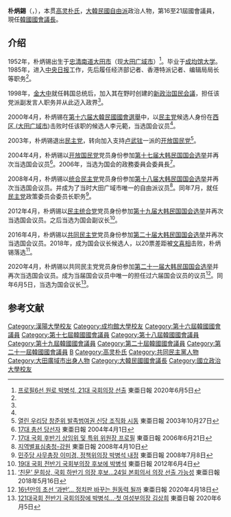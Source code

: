 {{Infobox politician
| name        = 朴炳錫
| native_name = 박병석
| image       = Park Byeong-seug (cropped).jpg
| caption     = 
| birth_date  = {{Birth date and age|1952|1|25}}
| birth_place = {{KOR}}[[忠清南道|忠清南道]][[大田廣域市|大田市]]
| residence   = [[大田廣域市|大田廣域市]]
| nationality = {{ROK}}
| party       = {{NONP}}
| otherparty  = {{MPK}}
| other_names = 
| alma_mater  = [[漢陽大學|漢陽大學]]、[[成均館大學|成均館大學]] 
| office        = {{flagicon|South Korea}} 第21屆第1任[[韓國國會議長|韓國國會議長]]
| term_start    = 2020年5月30日
| term_end      =
| predecessor   = [[文喜相|文喜相]]{{small|（第20屆第2任）}}
| successor     =
| office1       = {{flagicon|South Korea}} 第16-21屆[[韓國國會|韓國國會]]議員
| term_start1   = 2000年5月30日
| term_end1     = 
| constituency1 = [[大田廣域市|大田]][[西區_(大田)|西區]]甲
| predecessor1  = {{tsl|ko|이원범|李元範}}
| successor1    = 
| office2       = {{flagicon|Seoul}} 第36任[[首爾特別市副市長|首爾特別市政務副市長]]
| term_start2   = 1999年8月11日
| term_end2     = 2000年2月12日
| 1blankname2   = 市長
| 1namedata2    = [[高建_(韓國)|高健]]
| predecessor2  = 申溪輪
| successor2    = 卓秉伍
}}

'''朴炳錫'''（{{kor|박병석|朴炳錫|Park Byeong-seug}}，{{bd|1952年|1月25日}}），本贯[[高灵朴氏|高灵朴氏]]，[[大韓民國|大韓民國]][[自由派|自由派]]政治人物，第16至21屆國會議員，現任[[韓國國會議長|韓國國會議長]]。

== 介绍 ==
1952年，朴炳锡出生于[[忠清南道|忠清南道]][[大田市|大田市]]（现[[大田广域市|大田广域市]]）<ref name="donga">[https://www.donga.com/news/article/all/20200605/101376206/1 프로필6선 원로 박병석, 21대 국회의장 선출] {{Wayback|url=https://www.donga.com/news/article/all/20200605/101376206/1 |date=20200924015342 }} 東亜日報 2020年6月5日</ref>。毕业于[[成均馆大学|成均馆大学]]。1985年，进入[[中央日報_(韓國)|中央日报]]工作，先后履任经济部记者、香港特派记者、编辑局局长等职务<ref name="donga" />。

1998年，[[金大中|金大中]]就任韩国总统后，加入其在野时创建的[[新政治国民会議|新政治国民会議]]，担任该党派副发言人职务并从此迈入政界<ref name="donga" />。

2000年4月，朴炳锡在[[2000年大韓民國國會選舉|第十六届大韓民國國會選舉]]中，以[[民主黨_(大韓民國2000年)|民主党]]候选人身份在[[西区_(大田)|西区 (]][[大田广域市|大田广域市]])击败时任该职的候选人李元範，当选国会议员<ref name="donga" />。

2003年，朴炳锡退出[[民主黨_(大韓民國2000年)|民主党]]，转向加入支持[[卢武铉|卢武铉]]一派的[[开放国民党|开放国民党]]<ref>[https://www.donga.com/news/article/all/20031027/7995590/1 열린 우리당 창준위 발족범여권 신당 조직화 시동] {{Wayback|url=https://www.donga.com/news/article/all/20031027/7995590/1 |date=20200610111917 }} 東亜日報 2003年10月27日</ref>。

2004年4月，朴炳锡以[[开放国民党|开放国民党]]党员身份参加[[2004年大韓民國國會選舉|第十七届大韩民国国会选举]]并再次当选国会议员<ref>[https://www.donga.com/news/article/all/20040416/8051417/1 17대 총선 당선자] {{Wayback|url=https://www.donga.com/news/article/all/20040416/8051417/1 |date=20200610111207 }} 東亜日報 2004年4月1日</ref>。2006年，当选为国会的政務委員会委員長<ref>[https://www.donga.com/news/article/all/20060621/8320809/1 17대 국회 후반기 상임위 및 특위 위원장 프로필] {{Wayback|url=https://www.donga.com/news/article/all/20060621/8320809/1 |date=20200610111843 }} 東亜日報 2006年6月21日</ref>。

2008年4月，朴炳锡以[[民主党_(大韩民国2008年)|统合民主党]]党员身份参加[[2008年大韓民國國會選舉|第十八届大韩民国国会选举]]并再次当选国会议员。并成为了当时大田广域市唯一的自由派议员<ref>[https://www.donga.com/news/article/all/20080410/8565757/1 지역별표심충청-강원] {{Wayback|url=https://www.donga.com/news/article/all/20080410/8565757/1 |date=20200610111152 }} 東亜日報 2008年4月10日</ref>。同年7月，就任[[民主党_(大韩民国2008年)|民主党]]政策委员会委员长职务<ref>[https://www.donga.com/news/article/all/20080708/8599498/1 민주당 사무총장 이미경, 정책위의장 박병석 내정] {{Wayback|url=https://www.donga.com/news/article/all/20080708/8599498/1 |date=20200610111150 }} 東亜日報 2008年7月8日</ref>。

2012年4月，朴炳锡以[[民主党_(大韩民国2008年)|民主统合党]]党员身份参加[[2012年大韓民國國會選舉|第十九届大韩民国国会选举]]并再次当选国会议员。之后当选为国会副议长<ref>[https://www.donga.com/news/article/all/20120604/46752770/1 19대 국회 전반기 국회부의장 후보에 박병석] {{Wayback|url=https://www.donga.com/news/article/all/20120604/46752770/1 |date=20200610112755 }} 東亜日報 2012年6月4日</ref>。

2016年4月，朴炳锡以[[共同民主党|共同民主党]]党员身份参加[[2016年大韓民國國會選舉|第二十届大韩民国国会选举]]并再次当选国会议员。2018年，成为国会议长候选人，以20票差距被[[文喜相|文喜相]]击败，朴炳锡落选<ref>[https://www.donga.com/news/article/all/20180516/90101717/2 ‘친문’ 문희상, 국회 하반기 의장 후보…24일 본회의서 의장 선출 가능성] {{Wayback|url=https://www.donga.com/news/article/all/20180516/90101717/2 |date=20200610111148 }} 東亜日報 2018年5月16日</ref>。

2020年4月，朴炳锡以共同民主党党员身份参加[[2020年大韩民国国会选举|第二十一届大韩民国国会选举]]并再次当选国会议员。成为当届国会议员中唯一的担任过六届国会议员的议员<ref>[https://www.donga.com/news/article/all/20200418/100708302/1 16년만의 초선 ‘과반’… 정치판 바꾸는 원동력 될까] {{Wayback|url=https://www.donga.com/news/article/all/20200418/100708302/1 |date=20200610112751 }} 東亜日報 2020年4月18日</ref>。同年6月5日，当选为国会议长<ref>[https://www.donga.com/news/article/all/20200605/101376747/1 121대국회 전반기 국회의장에 박병석…·첫 여성부의장 김상희] {{Wayback|url=https://www.donga.com/news/article/all/20200605/101376747/1 |date=20200903035740 }} 東亜日報 2020年6月5日</ref>。

== 参考文献 ==
<references />

{{DEFAULTSORT:Park Byeong-seug}}
[[Category:漢陽大學校友|Category:漢陽大學校友]]
[[Category:成均館大學校友|Category:成均館大學校友]]
[[Category:第十六屆韓國國會議員|Category:第十六屆韓國國會議員]]
[[Category:第十七屆韓國國會議員|Category:第十七屆韓國國會議員]]
[[Category:第十八屆韓國國會議員|Category:第十八屆韓國國會議員]]
[[Category:第十九屆韓國國會議員|Category:第十九屆韓國國會議員]]
[[Category:第二十屆韓國國會議員|Category:第二十屆韓國國會議員]]
[[Category:第二十一屆韓國國會議員|Category:第二十一屆韓國國會議員]]
[[Category:朴姓|B]]
[[Category:高灵朴氏|Category:高灵朴氏]]
[[Category:共同民主黨人物|Category:共同民主黨人物]]
[[Category:大田廣域市出身人物|Category:大田廣域市出身人物]]
[[Category:大韓民國國會議長|Category:大韓民國國會議長]]
[[Category:國立政治大學校友|Category:國立政治大學校友]]